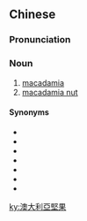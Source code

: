 {{also|澳大利亚坚果}}
==Chinese==
{{zh-forms|s=澳大利亚坚果|type=42}}

===Pronunciation===
{{zh-pron
|m=Àodàlì亞 jiānguǒ
|c=ou3 daai6 lei6 aa3 gin1 gwo2
|cat=n
}}

===Noun===
{{zh-noun}}

# [[macadamia]]
# [[macadamia nut]]

====Synonyms====
* {{zh-l|澳洲胡桃}}
* {{zh-l|澳洲堅果}}
* {{zh-l|火山豆}}
* {{zh-l|昆士蘭果}}
* {{zh-l|昆士蘭栗}}
* {{zh-l|夏威夷豆}}
* {{zh-l|夏威夷果}}

[[ky:澳大利亞堅果]]